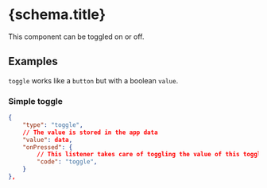 
# {schema.title}

This component can be toggled on or off.

## Examples
`toggle` works like a `button` but with a boolean `value`.

### Simple toggle

```json
{
    "type": "toggle",
    // The value is stored in the app data
    "value": data,
    "onPressed": {
        // This listener takes care of toggling the value of this toggle component.
        "code": "toggle",
    }
},
```

<PropertyTable schema={schema}/>
